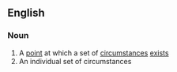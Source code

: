 ==English==
===Noun===
#A [[point]] at which a set of [[circumstance]]s [[exist]]s
#An individual set of circumstances